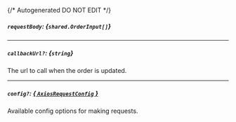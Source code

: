 {/* Autogenerated DO NOT EDIT  */}

##### `requestBody`: *{`shared.OrderInput[]`}*
<Collapsible>
    <OrderInput/>
</Collapsible>

---
##### `callbackUrl?`: *{`string`}*
The url to call when the order is updated.

---
##### `config?`: [*{ `AxiosRequestConfig` }*](https://axios-http.com/docs/req_config)
Available config options for making requests.


